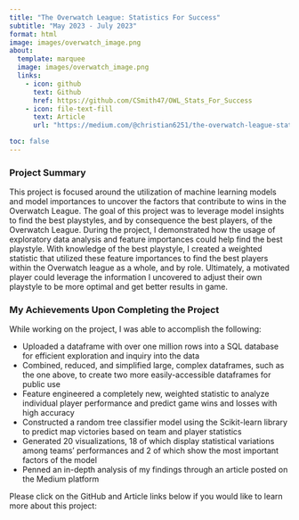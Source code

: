 ```yaml
---
title: "The Overwatch League: Statistics For Success"
subtitle: "May 2023 - July 2023"
format: html
image: images/overwatch_image.png
about:
  template: marquee
  image: images/overwatch_image.png
  links: 
    - icon: github
      text: Github
      href: https://github.com/CSmith47/OWL_Stats_For_Success
    - icon: file-text-fill
      text: Article
      url: "https://medium.com/@christian6251/the-overwatch-league-statistics-for-success-5b32782d67ee"

toc: false
---
```


### Project Summary

This project is focused around the utilization of machine learning models and model importances to uncover the factors that contribute to wins in the Overwatch League. The goal of this project was to leverage model insights to find the best playstyles, and by consequence the best players, of the Overwatch League. During the project, I demonstrated how the usage of exploratory data analysis and feature importances could help find the best playstyle. With knowledge of the best playstyle, I created a weighted statistic that utilized these feature importances to find the best players within the Overwatch league as a whole, and by role. Ultimately, a motivated player could leverage the information I uncovered to adjust their own playstyle to be more optimal and get better results in game. 


### My Achievements Upon Completing the Project

While working on the project, I was able to accomplish the following:

- Uploaded a dataframe with over one million rows into a SQL database for efficient exploration and inquiry into the data
- Combined, reduced, and simplified large, complex dataframes, such as the one above, to create two more easily-accessible
dataframes for public use
- Feature engineered a completely new, weighted statistic to analyze individual player performance and predict game wins and
losses with high accuracy
- Constructed a random tree classifier model using the Scikit-learn library to predict map victories based on team and player
statistics
- Generated 20 visualizations, 18 of which display statistical variations among teams’ performances and 2 of which show the
most important factors of the model
- Penned an in-depth analysis of my findings through an article posted on the Medium platform

Please click on the GitHub and Article links below if you would like to learn more about this project:

